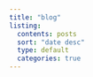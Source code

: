 ```yaml
---
title: "blog"
listing:
  contents: posts
  sort: "date desc"
  type: default
  categories: true
---
```



